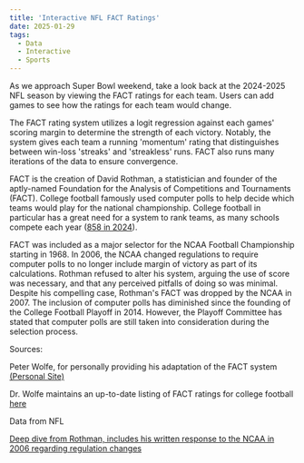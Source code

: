 ```yaml
---
title: 'Interactive NFL FACT Ratings'
date: 2025-01-29
tags: 
  - Data
  - Interactive
  - Sports
---
```



As we approach Super Bowl weekend, take a look back at the 2024-2025 NFL season by viewing the FACT ratings for each team. Users can add games to see how the ratings for each team would change.

The FACT rating system utilizes a logit regression against each games' scoring margin to determine the strength of each victory. Notably, the system gives each team a running 'momentum' rating that distinguishes between win-loss 'streaks' and 'streakless' runs. FACT also runs many iterations of the data to ensure convergence.

FACT is the creation of David Rothman, a statistician and founder of the aptly-named Foundation for the Analysis of Competitions and Tournaments (FACT). College football famously used computer polls to help decide which teams would play for the national championship. College football in particular has a great need for a system to rank teams, as many schools compete each year ([858 in 2024](https://www.ncsasports.org/football/colleges#:~:text=Melvin%20University%20(LA)-,How%20many%20college%20football%20teams%20are%20there%3F,Division%203%2C%20NAIA%20and%20NJCAA.)).

FACT was included as a major selector for the NCAA Football Championship starting in 1968. In 2006, the NCAA changed regulations to require computer polls to no longer include margin of victory as part of its calculations. Rothman refused to alter his system, arguing the use of score was necessary, and that any perceived pitfalls of doing so was minimal. Despite his compelling case, Rothman's FACT was dropped by the NCAA in 2007. The inclusion of computer polls has diminished since the founding of the College Football Playoff in 2014. However, the Playoff Committee has stated that computer polls are still taken into consideration during the selection process.

<Chart />

Sources:

Peter Wolfe, for personally providing his adaptation of the FACT system [(Personal Site)](http://prwolfe.bol.ucla.edu/cfootball/)

Dr. Wolfe maintains an up-to-date listing of FACT ratings for college football [here](http://prwolfe.bol.ucla.edu/cfootball/rothman.txt)

Data from NFL

[Deep dive from Rothman, includes his written response to the NCAA in 2006 regarding regulation changes](https://web.archive.org/web/20221205043323/https://wilson.engr.wisc.edu/rsfc/oth_sites/rate/rothman.html)
